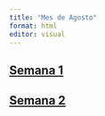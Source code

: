 ```yaml
---
title: "Mes de Agosto"
format: html
editor: visual
---
```


## [Semana 1](Semana_1_mes_2.qmd)
## [Semana 2](Semana_2_mes_2.qmd)
